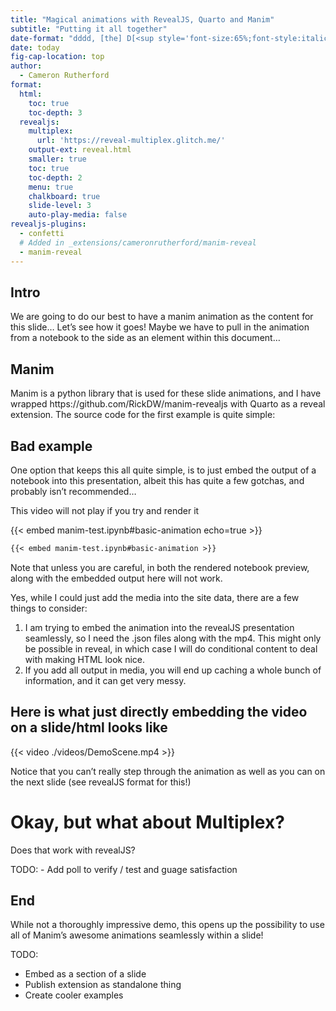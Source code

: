 ```yaml
---
title: "Magical animations with RevealJS, Quarto and Manim"
subtitle: "Putting it all together"
date-format: "dddd, [the] D[<sup style='font-size:65%;font-style:italic;'>th</sup>] [of] MMMM, YYYY"
date: today
fig-cap-location: top
author:
  - Cameron Rutherford
format:
  html:
    toc: true
    toc-depth: 3
  revealjs:
    multiplex:
      url: 'https://reveal-multiplex.glitch.me/'
    output-ext: reveal.html
    smaller: true
    toc: true
    toc-depth: 2
    menu: true
    chalkboard: true
    slide-level: 3
    auto-play-media: false
revealjs-plugins:
  - confetti
  # Added in _extensions/cameronrutherford/manim-reveal
  - manim-reveal
---
```


## Intro

We are going to do our best to have a manim animation as the content for this slide... Let's see how it goes! Maybe we have to pull in
the animation from a notebook to the side as an element within this document...

## Manim

Manim is a python library that is used for these slide animations, and I have wrapped https://github.com/RickDW/manim-revealjs with Quarto as a reveal extension. The source code for the first example is quite simple:



## Bad example

One option that keeps this all quite simple, is to just embed the output of a notebook into this presentation, albeit this has quite a few gotchas, and probably isn't recommended...

::: {.callout-warning}
This video will not play if you try and render it
:::

{{< embed manim-test.ipynb#basic-animation echo=true >}}

```markdown
{{< embed manim-test.ipynb#basic-animation >}}
```

Note that unless you are careful, in both the rendered notebook preview, along with the embedded output here will not work.

Yes, while I could just add the media into the site data, there are a few things to consider:

1. I am trying to embed the animation into the revealJS presentation seamlessly, so I need the .json files along with the mp4. This might only be possible in reveal, in which case I will do conditional content to deal with making HTML look nice.
2. If you add all output in media, you will end up caching a whole bunch of information, and it can get very messy.

## Here is what just directly embedding the video on a slide/html looks like

{{< video ./videos/DemoScene.mp4 >}}

Notice that you can't really step through the animation as well as you can on the next slide (see revealJS format for this!)

::::{.content-hidden unless-format="revealjs"}

:::{.fv-background fv-video="videos/DemoScene.mp4" fv-playback-info="videos/DemoScene.json"}

##

:::

::::

# Okay, but what about Multiplex?

Does that work with revealJS?

TODO: - Add poll to verify / test and guage satisfaction

## End

While not a thoroughly impressive demo, this opens up the possibility to use all of Manim's awesome animations seamlessly within a slide!

TODO:

- Embed as a section of a slide
- Publish extension as standalone thing
- Create cooler examples
